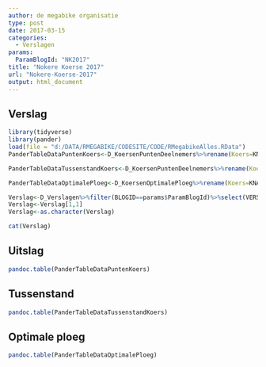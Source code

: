 ```yaml
---
author: de megabike organisatie
type: post
date: 2017-03-15
categories:
  - Verslagen
params:
  ParamBlogId: "NK2017"
title: "Nokere Koerse 2017"
url: "Nokere-Koerse-2017"
output: html_document
---
```

## Verslag

```r
library(tidyverse)
library(pander)
load(file = "d:/DATA/RMEGABIKE/CODESITE/CODE/RMegabikeAlles.RData")
PanderTableDataPuntenKoers<-D_KoersenPuntenDeelnemers%>%rename(Koers=KNAAM,Score=PUNTEN,Plaats=PLAATS,Restbudget=RESTBUDGET,Naam=NAAM,Jaar=JAAR)%>%filter(BLOGID==params$ParamBlogId)%>% select(Naam,Plaats,Score,Restbudget)%>%arrange((Plaats))

PanderTableDataTussenstandKoers<-D_KoersenPuntenDeelnemers%>%rename(Koers=KNAAM,Tussenstand=TUSSENSTAND,Plaats=TUSSENPLAATS,Restbudget=RESTBUDGET,Naam=NAAM,Jaar=JAAR)%>%filter(BLOGID==params$ParamBlogId)%>% select(Naam,Plaats,Tussenstand,Restbudget)%>%arrange((Plaats))

PanderTableDataOptimalePloeg<-D_KoersenOptimalePloeg%>%rename(Koers=KNAAM,Score=SCORE,Kost=RPUNTEN,Naam=RNAAM,Jaar=JAAR)%>%filter(BLOGID==params$ParamBlogId)%>% select(Naam,Score,Kost)%>%arrange(desc(Score))

Verslag<-D_Verslagen%>%filter(BLOGID==params$ParamBlogId)%>%select(VERSLAG)
Verslag<-Verslag[1,1]
Verslag<-as.character(Verslag)
```


```r
cat(Verslag)
```

## Uitslag

```r
pandoc.table(PanderTableDataPuntenKoers)
```

## Tussenstand

```r
pandoc.table(PanderTableDataTussenstandKoers)
```


## Optimale ploeg

```r
pandoc.table(PanderTableDataOptimalePloeg)
```



